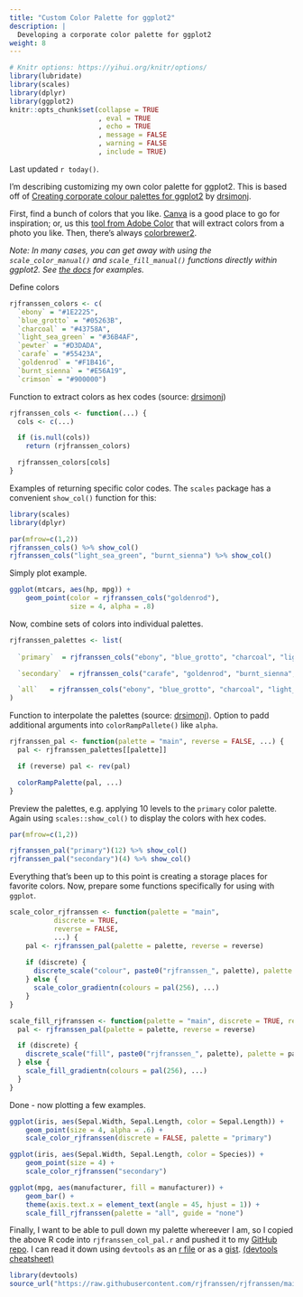 ```yaml
---
title: "Custom Color Palette for ggplot2"
description: |
  Developing a corporate color palette for ggplot2
weight: 8
---
```

  
  
```r
# Knitr options: https://yihui.org/knitr/options/
library(lubridate)
library(scales)
library(dplyr)
library(ggplot2)
knitr::opts_chunk$set(collapse = TRUE
                      , eval = TRUE
                      , echo = TRUE
                      , message = FALSE
                      , warning = FALSE
                      , include = TRUE)
```

Last updated `r today()`.

I'm describing customizing my own color palette for ggplot2. This is based off of [Creating corporate colour palettes for ggplot2](https://drsimonj.svbtle.com/creating-corporate-colour-palettes-for-ggplot2) by [drsimonj](https://twitter.com/drsimonj). 

First, find a bunch of colors that you like. [Canva](https://www.canva.com/) is a good place to go for inspiration; or, us this [tool from Adobe Color](https://color.adobe.com/create/image) that will extract colors from a photo you like. Then, there's always [colorbrewer2](https://colorbrewer2.org/#type=sequential&scheme=BuGn&n=3).  

_Note: In many cases, you can get away with using the `scale_color_manual()` and `scale_fill_manual()` functions directly within ggplot2. See [the docs](https://ggplot2.tidyverse.org/reference/scale_manual.html) for examples._


Define colors

```r
rjfranssen_colors <- c(
  `ebony` = "#1E2225",
  `blue_grotto` = "#05263B",
  `charcoal` = "#43758A",
  `light_sea_green` = "#36B4AF",
  `pewter` = "#D3DADA",
  `carafe` = "#55423A",
  `goldenrod` = "#F1B416",
  `burnt_sienna` = "#E56A19",
  `crimson` = "#900000")
```


Function to extract colors as hex codes (source: [drsimonj](https://drsimonj.svbtle.com/creating-corporate-colour-palettes-for-ggplot2))

```r
rjfranssen_cols <- function(...) {
  cols <- c(...)

  if (is.null(cols))
    return (rjfranssen_colors)

  rjfranssen_colors[cols]
}
```

Examples of returning specific color codes. The `scales` package has a convenient `show_col()` function for this:

```r
library(scales)
library(dplyr)

par(mfrow=c(1,2))
rjfranssen_cols() %>% show_col()
rjfranssen_cols("light_sea_green", "burnt_sienna") %>% show_col()
```

Simply plot example.

```r
ggplot(mtcars, aes(hp, mpg)) +
    geom_point(color = rjfranssen_cols("goldenrod"),
               size = 4, alpha = .8)
```


Now, combine sets of colors into individual palettes.

```r
rjfranssen_palettes <- list(
  
  `primary`  = rjfranssen_cols("ebony", "blue_grotto", "charcoal", "light_sea_green", "pewter"),

  `secondary`  = rjfranssen_cols("carafe", "goldenrod", "burnt_sienna", "crimson"),

  `all`   = rjfranssen_cols("ebony", "blue_grotto", "charcoal", "light_sea_green", "pewter", "carafe", "goldenrod", "burnt_sienna", "crimson")
)
```


Function to interpolate the palettes (source: [drsimonj](https://drsimonj.svbtle.com/creating-corporate-colour-palettes-for-ggplot2)). Option to padd additional arguments into `colorRampPallete()` like `alpha`.

```r
rjfranssen_pal <- function(palette = "main", reverse = FALSE, ...) {
  pal <- rjfranssen_palettes[[palette]]

  if (reverse) pal <- rev(pal)

  colorRampPalette(pal, ...)
}
```


Preview the palettes, e.g. applying 10 levels to the `primary` color palette. Again using `scales::show_col()` to display the colors with hex codes.  


```r
par(mfrow=c(1,2))

rjfranssen_pal("primary")(12) %>% show_col()
rjfranssen_pal("secondary")(4) %>% show_col()
```


Everything that's been up to this point is creating a storage places for favorite colors. Now, prepare some functions specifically for using with `ggplot`.

```r
scale_color_rjfranssen <- function(palette = "main",
           discrete = TRUE,
           reverse = FALSE,
           ...) {
    pal <- rjfranssen_pal(palette = palette, reverse = reverse)
    
    if (discrete) {
      discrete_scale("colour", paste0("rjfranssen_", palette), palette = pal, ...)
    } else {
      scale_color_gradientn(colours = pal(256), ...)
    }
}

scale_fill_rjfranssen <- function(palette = "main", discrete = TRUE, reverse = FALSE, ...) {
  pal <- rjfranssen_pal(palette = palette, reverse = reverse)

  if (discrete) {
    discrete_scale("fill", paste0("rjfranssen_", palette), palette = pal, ...)
  } else {
    scale_fill_gradientn(colours = pal(256), ...)
  }
}
```


Done - now plotting a few examples.


```r
ggplot(iris, aes(Sepal.Width, Sepal.Length, color = Sepal.Length)) +
    geom_point(size = 4, alpha = .6) +
    scale_color_rjfranssen(discrete = FALSE, palette = "primary")
```

```r
ggplot(iris, aes(Sepal.Width, Sepal.Length, color = Species)) +
    geom_point(size = 4) +
    scale_color_rjfranssen("secondary")
```


```r
ggplot(mpg, aes(manufacturer, fill = manufacturer)) +
    geom_bar() +
    theme(axis.text.x = element_text(angle = 45, hjust = 1)) +
    scale_fill_rjfranssen(palette = "all", guide = "none")
```

Finally, I want to be able to pull down my palette whereever I am, so I copied the above R code into `rjfranssen_col_pal.r` and pushed it to my [GitHub repo](https://github.com/rjfranssen/rjfranssen). I can read it down using `devtools` as an [r file](https://stackoverflow.com/questions/35720660/how-to-use-an-r-script-from-github) or as a [gist](https://gist.github.com/jtoll/4041987). [(devtools cheatsheet)](https://rstudio.com/wp-content/uploads/2015/03/devtools-cheatsheet.pdf)  

```r
library(devtools)
source_url("https://raw.githubusercontent.com/rjfranssen/rjfranssen/main/utils/rjfranssen_col_pal.r")
```















